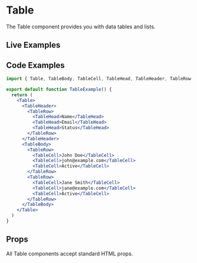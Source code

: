 
# Table

The Table component provides you with data tables and lists.

## Live Examples

<StorybookEmbed story="components-table--default" />

<StorybookEmbed story="components-table--striped" />

<StorybookEmbed story="components-table--bordered" />

## Code Examples

```jsx
import { Table, TableBody, TableCell, TableHead, TableHeader, TableRow } from '@nostromo/ui-core'

export default function TableExample() {
  return (
    <Table>
      <TableHeader>
        <TableRow>
          <TableHead>Name</TableHead>
          <TableHead>Email</TableHead>
          <TableHead>Status</TableHead>
        </TableRow>
      </TableHeader>
      <TableBody>
        <TableRow>
          <TableCell>John Doe</TableCell>
          <TableCell>john@example.com</TableCell>
          <TableCell>Active</TableCell>
        </TableRow>
        <TableRow>
          <TableCell>Jane Smith</TableCell>
          <TableCell>jane@example.com</TableCell>
          <TableCell>Active</TableCell>
        </TableRow>
      </TableBody>
    </Table>
  )
}
```

## Props

All Table components accept standard HTML props.
